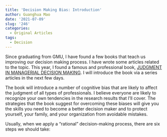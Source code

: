 ```yaml
---
title: 'Decision Making Bias: Introduction'
author: Guanghua Mao
date: '2021-07-09'
slug: '246'
categories:
  - Original Articles
tags:
  - Decision
---
```


Since graduating from GMU, I have found a few books that teach us improving our decision making process. I have wrote some articles related to the topic. This year, I found a famous and professional book, [JUDGMENT IN MANAGERIAL DECISION MAKING](https://www.goodreads.com/book/show/89161.Judgment_in_Managerial_Decision_Making?ac=1&from_search=true&qid=oRnoOh5EWc&rank=1). I will introduce the book via a series articles in the next few days.

The book will introduce a number of cognitive bias that are likely to affect the judgment of all types of professionals. I believe everyone are likely to recognize your own tendencies in the research results that I’ll cover. The strategies that the book suggest for overcoming these biases will give you the skills you need to become a better decision maker and to protect yourself, your family, and your organization from avoidable mistakes.

Usually, when we apply a  "rational" decision-making process, there are six steps we should take: